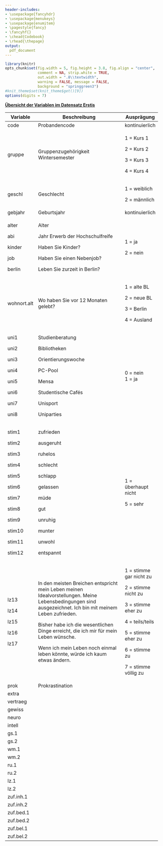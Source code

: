 ```yaml
---
header-includes:
- \usepackage{fancyhdr}
- \usepackage{menukeys}
- \usepackage{enumitem}
- \pagestyle{fancy}
- \fancyhf{}
- \chead{Codebook}
- \rhead{\thepage}
output:
  pdf_document
---
```


```r
library(knitr)
opts_chunk$set(fig.width = 5, fig.height = 3.8, fig.align = "center", 
               comment = NA, strip.white = TRUE, 
               out.width = ".8\\textwidth",
               warning = FALSE, message = FALSE, 
               background = "springgreen3")
#knit_theme$set(knit_theme$get()[9])
options(digits = 7)
```

[**Übersicht der Variablen im Datensatz Erstis**]{.ul}

+----------------------+----------------------------------------------------------------------------------------------------------------------------------------------------------+-------------------------+
| Variable             | Beschreibung                                                                                                                                             | Ausprägung              |
+======================+==========================================================================================================================================================+=========================+
| code                 | Probandencode                                                                                                                                            | kontinuierlich          |
+----------------------+----------------------------------------------------------------------------------------------------------------------------------------------------------+-------------------------+
| gruppe               | Gruppenzugehörigkeit Wintersemester                                                                                                                      | 1 = Kurs 1              |
|                      |                                                                                                                                                          |                         |
|                      |                                                                                                                                                          | 2 = Kurs 2              |
|                      |                                                                                                                                                          |                         |
|                      |                                                                                                                                                          | 3 = Kurs 3              |
|                      |                                                                                                                                                          |                         |
|                      |                                                                                                                                                          | 4 = Kurs 4              |
+----------------------+----------------------------------------------------------------------------------------------------------------------------------------------------------+-------------------------+
| geschl               | Geschlecht                                                                                                                                               | 1 = weiblich            |
|                      |                                                                                                                                                          |                         |
|                      |                                                                                                                                                          | 2 = männlich            |
+----------------------+----------------------------------------------------------------------------------------------------------------------------------------------------------+-------------------------+
| gebjahr              | Geburtsjahr                                                                                                                                              | kontinuierlich          |
+----------------------+----------------------------------------------------------------------------------------------------------------------------------------------------------+-------------------------+
| alter                | Alter                                                                                                                                                    | 1 = ja                  |
|                      |                                                                                                                                                          |                         |
| abi                  | Jahr Erwerb der Hochschulfreife                                                                                                                          | 2 = nein                |
|                      |                                                                                                                                                          |                         |
| kinder               | Haben Sie Kinder?                                                                                                                                        |                         |
|                      |                                                                                                                                                          |                         |
| job                  | Haben Sie einen Nebenjob?                                                                                                                                |                         |
|                      |                                                                                                                                                          |                         |
| berlin               | Leben Sie zurzeit in Berlin?                                                                                                                             |                         |
+----------------------+----------------------------------------------------------------------------------------------------------------------------------------------------------+-------------------------+
| wohnort.alt          | Wo haben Sie vor 12 Monaten gelebt?                                                                                                                      | 1 = alte BL             |
|                      |                                                                                                                                                          |                         |
|                      |                                                                                                                                                          | 2 = neue BL             |
|                      |                                                                                                                                                          |                         |
|                      |                                                                                                                                                          | 3 = Berlin              |
|                      |                                                                                                                                                          |                         |
|                      |                                                                                                                                                          | 4 = Ausland             |
+----------------------+----------------------------------------------------------------------------------------------------------------------------------------------------------+-------------------------+
| uni1                 | Studienberatung                                                                                                                                          | 0 = nein\               |
|                      |                                                                                                                                                          | 1 = ja                  |
| uni2                 | Bibliotheken                                                                                                                                             |                         |
|                      |                                                                                                                                                          |                         |
| uni3                 | Orientierungswoche                                                                                                                                       |                         |
|                      |                                                                                                                                                          |                         |
| uni4                 | PC-Pool                                                                                                                                                  |                         |
|                      |                                                                                                                                                          |                         |
| uni5                 | Mensa                                                                                                                                                    |                         |
|                      |                                                                                                                                                          |                         |
| uni6                 | Studentische Cafés                                                                                                                                       |                         |
|                      |                                                                                                                                                          |                         |
| uni7                 | Unisport                                                                                                                                                 |                         |
|                      |                                                                                                                                                          |                         |
| uni8                 | Uniparties                                                                                                                                               |                         |
+----------------------+----------------------------------------------------------------------------------------------------------------------------------------------------------+-------------------------+
| stim1                | zufrieden                                                                                                                                                | 1 = überhaupt nicht     |
|                      |                                                                                                                                                          |                         |
| stim2                | ausgeruht                                                                                                                                                | 5 = sehr                |
|                      |                                                                                                                                                          |                         |
| stim3                | ruhelos                                                                                                                                                  |                         |
|                      |                                                                                                                                                          |                         |
| stim4                | schlecht                                                                                                                                                 |                         |
|                      |                                                                                                                                                          |                         |
| stim5                | schlapp                                                                                                                                                  |                         |
|                      |                                                                                                                                                          |                         |
| stim6                | gelassen                                                                                                                                                 |                         |
|                      |                                                                                                                                                          |                         |
| stim7                | müde                                                                                                                                                     |                         |
|                      |                                                                                                                                                          |                         |
| stim8                | gut                                                                                                                                                      |                         |
|                      |                                                                                                                                                          |                         |
| stim9                | unruhig                                                                                                                                                  |                         |
|                      |                                                                                                                                                          |                         |
| stim10               | munter                                                                                                                                                   |                         |
|                      |                                                                                                                                                          |                         |
| stim11               | unwohl                                                                                                                                                   |                         |
|                      |                                                                                                                                                          |                         |
| stim12               | entspannt                                                                                                                                                |                         |
+----------------------+----------------------------------------------------------------------------------------------------------------------------------------------------------+-------------------------+
| lz13                 | In den meisten Breichen entspricht mein Leben meinen Idealvorstellungen. Meine Lebensbedingungen sind ausgezeichnet. Ich bin mit meinem Leben zufrieden. | 1 = stimme gar nicht zu |
|                      |                                                                                                                                                          |                         |
| lz14                 | Bisher habe ich die wesentlichen Dinge erreicht, die ich mir für mein Leben wünsche.                                                                     | 2 = stimme nicht zu     |
|                      |                                                                                                                                                          |                         |
| lz15                 | Wenn ich mein Leben noch einmal leben könnte, würde ich kaum etwas ändern.                                                                               | 3 = stimme eher zu      |
|                      |                                                                                                                                                          |                         |
| lz16                 |                                                                                                                                                          | 4 = teils/teils         |
|                      |                                                                                                                                                          |                         |
| lz17                 |                                                                                                                                                          | 5 = stimme eher zu      |
|                      |                                                                                                                                                          |                         |
|                      |                                                                                                                                                          | 6 = stimme zu           |
|                      |                                                                                                                                                          |                         |
|                      |                                                                                                                                                          | 7 = stimme völlig zu    |
+----------------------+----------------------------------------------------------------------------------------------------------------------------------------------------------+-------------------------+
| prok                 | Prokrastination                                                                                                                                          |                         |
+----------------------+----------------------------------------------------------------------------------------------------------------------------------------------------------+-------------------------+
| extra                |                                                                                                                                                          |                         |
+----------------------+----------------------------------------------------------------------------------------------------------------------------------------------------------+-------------------------+
| vertraeg             |                                                                                                                                                          |                         |
+----------------------+----------------------------------------------------------------------------------------------------------------------------------------------------------+-------------------------+
| gewiss               |                                                                                                                                                          |                         |
+----------------------+----------------------------------------------------------------------------------------------------------------------------------------------------------+-------------------------+
| neuro                |                                                                                                                                                          |                         |
+----------------------+----------------------------------------------------------------------------------------------------------------------------------------------------------+-------------------------+
| intell               |                                                                                                                                                          |                         |
+----------------------+----------------------------------------------------------------------------------------------------------------------------------------------------------+-------------------------+
| gs.1                 |                                                                                                                                                          |                         |
+----------------------+----------------------------------------------------------------------------------------------------------------------------------------------------------+-------------------------+
| gs.2                 |                                                                                                                                                          |                         |
+----------------------+----------------------------------------------------------------------------------------------------------------------------------------------------------+-------------------------+
| wm.1                 |                                                                                                                                                          |                         |
+----------------------+----------------------------------------------------------------------------------------------------------------------------------------------------------+-------------------------+
| wm.2                 |                                                                                                                                                          |                         |
+----------------------+----------------------------------------------------------------------------------------------------------------------------------------------------------+-------------------------+
| ru.1                 |                                                                                                                                                          |                         |
+----------------------+----------------------------------------------------------------------------------------------------------------------------------------------------------+-------------------------+
| ru.2                 |                                                                                                                                                          |                         |
+----------------------+----------------------------------------------------------------------------------------------------------------------------------------------------------+-------------------------+
| lz.1                 |                                                                                                                                                          |                         |
+----------------------+----------------------------------------------------------------------------------------------------------------------------------------------------------+-------------------------+
| lz.2                 |                                                                                                                                                          |                         |
+----------------------+----------------------------------------------------------------------------------------------------------------------------------------------------------+-------------------------+
| zuf.inh.1            |                                                                                                                                                          |                         |
+----------------------+----------------------------------------------------------------------------------------------------------------------------------------------------------+-------------------------+
| zuf.inh.2            |                                                                                                                                                          |                         |
+----------------------+----------------------------------------------------------------------------------------------------------------------------------------------------------+-------------------------+
| zuf.bed.1            |                                                                                                                                                          |                         |
+----------------------+----------------------------------------------------------------------------------------------------------------------------------------------------------+-------------------------+
| zuf.bed.2            |                                                                                                                                                          |                         |
+----------------------+----------------------------------------------------------------------------------------------------------------------------------------------------------+-------------------------+
| zuf.bel.1            |                                                                                                                                                          |                         |
+----------------------+----------------------------------------------------------------------------------------------------------------------------------------------------------+-------------------------+
| zuf.bel.2            |                                                                                                                                                          |                         |
+----------------------+----------------------------------------------------------------------------------------------------------------------------------------------------------+-------------------------+
